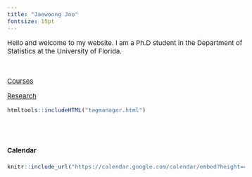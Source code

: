 ```yaml
---
title: "Jaewoong Joo"
fontsize: 15pt
---
```


<style type="text/css">

body, td {
   font-size: 15px;
}
pre {
  font-size: 15px
}
</style>


Hello and welcome to my website. I am a Ph.D student in the Department of Statistics at the University of Florida.

<br>




[Courses](./courses/index.html)

[Research](./researches/researches.html)



```r
htmltools::includeHTML("tagmanager.html")
```

<br><br>

#### Calendar

```r
knitr::include_url("https://calendar.google.com/calendar/embed?height=400&wkst=1&bgcolor=%23ffffff&ctz=America%2FNew_York&src=amFld29vbmdqb29AZ21haWwuY29t&color=%23039BE5")
```


